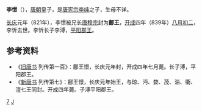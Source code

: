 '''李憬'''（{{bd|？||839年|9月13日|catIdx=L}}），[[唐朝|唐朝]]皇子，是[[唐宪宗|唐宪宗]][[李纯|李纯]]之子，生母不详。

[[长庆|长庆]]元年（821年），李憬被兄长[[唐穆宗|唐穆宗]]封为'''鄜王'''，[[开成|开成]]四年（839年）[[八月初二|八月初二]]，李忻去世。李忻长子李溥，[[平阳郡王|平阳郡王]]。

== 参考资料 ==
*《[[旧唐书|旧唐书]] 列传第一百》：鄜王憬，长庆元年封，开成四年七月薨。长子溥，平阳郡王。
*《[[新唐书|新唐书]] 列传第七》：鄜王憬，长庆元年始王，与琼、沔、婺、茂、淄、衢、澶七王同封。开成四年薨。子溥平阳郡王。

[[Category:唐宪宗皇子|7]]
[[Category:李姓|J]]